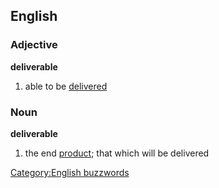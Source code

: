 ==English==
===Adjective===
'''deliverable'''
#able to be [[deliver]]ed

===Noun===
'''deliverable'''
#the end [[product]]; that which will be delivered

[[Category:English buzzwords]]